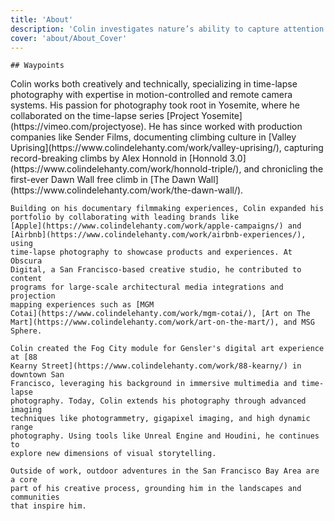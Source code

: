 ```yaml
---
title: 'About'
description: 'Colin investigates nature’s ability to capture attention and evoke awe. Through photography, cinematography, and immersive experiences, he inspires curiosity about the natural world and its profound impact on our lives.'
cover: 'about/About_Cover'
---
```


<MDXVideo src="1029126288" description="" videoType="vimeo" isFirstChild={true} className="mb-24" />

<MDXContainer containerType="header">

    ## Waypoints

</MDXContainer>

<MDXContainer containerType="text">
	Colin works both creatively and technically, specializing in time-lapse
	photography with expertise in motion-controlled and remote camera systems. His
	passion for photography took root in Yosemite, where he collaborated on the
	time-lapse series [Project Yosemite](https://vimeo.com/projectyose). He has
	since worked with production companies like Sender Films, documenting climbing
	culture in [Valley
	Uprising](https://www.colindelehanty.com/work/valley-uprising/), capturing
	record-breaking climbs by Alex Honnold in [Honnold
	3.0](https://www.colindelehanty.com/work/honnold-triple/), and chronicling the
	first-ever Dawn Wall free climb in [The Dawn
	Wall](https://www.colindelehanty.com/work/the-dawn-wall/).
	
    Building on his documentary filmmaking experiences, Colin expanded his
    portfolio by collaborating with leading brands like
    [Apple](https://www.colindelehanty.com/work/apple-campaigns/) and
    [Airbnb](https://www.colindelehanty.com/work/airbnb-experiences/), using
    time-lapse photography to showcase products and experiences. At Obscura
    Digital, a San Francisco-based creative studio, he contributed to content
    programs for large-scale architectural media integrations and projection
    mapping experiences such as [MGM
    Cotai](https://www.colindelehanty.com/work/mgm-cotai/), [Art on The
    Mart](https://www.colindelehanty.com/work/art-on-the-mart/), and MSG Sphere.

    Colin created the Fog City module for Gensler's digital art experience at [88
    Kearny Street](https://www.colindelehanty.com/work/88-kearny/) in downtown San
    Francisco, leveraging his background in immersive multimedia and time-lapse
    photography. Today, Colin extends his photography through advanced imaging
    techniques like photogrammetry, gigapixel imaging, and high dynamic range
    photography. Using tools like Unreal Engine and Houdini, he continues to
    explore new dimensions of visual storytelling.

    Outside of work, outdoor adventures in the San Francisco Bay Area are a core
    part of his creative process, grounding him in the landscapes and communities
    that inspire him.

</MDXContainer>
